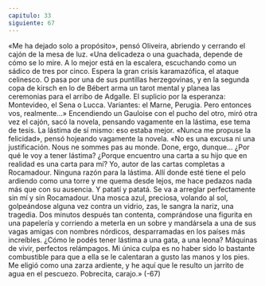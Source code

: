 ```yaml
---
capitulo: 33
siguiente: 67
---
```


«Me ha dejado solo a propósito», pensó Oliveira, abriendo y cerrando el cajón
de la mesa de luz. «Una delicadeza o una guachada, depende de cómo se lo mire.
A lo mejor está en la escalera, escuchando como un sádico de tres por cinco.
Espera la gran crisis karamazófica, el ataque celinesco. O pasa por una de sus
puntillas herzegovinas, y en la segunda copa de kirsch en lo de Bébert arma un
tarot mental y planea las ceremonias para el arribo de Adgalle. El suplicio por la
esperanza: Montevideo, el Sena o Lucca. Variantes: el Marne, Perugia. Pero
entonces vos, realmente...»
Encendiendo un Gauloise con el pucho del otro, miró otra vez el cajón, sacó la
novela, pensando vagamente en la lástima, ese tema de tesis. La lástima de sí
mismo: eso estaba mejor. «Nunca me propuse la felicidad», pensó hojeando
vagamente la novela. «No es una excusa ni una justificación. Nous ne sommes
pas au monde. Done, ergo, dunque... ¿Por qué le voy a tener lástima? ¿Porque
encuentro una carta a su hijo que en realidad es una carta para mí? Yo, autor de
las cartas completas a Rocamadour. Ninguna razón para la lástima. Allí donde
esté tiene el pelo ardiendo como una torre y me quema desde lejos, me hace
pedazos nada más que con su ausencia. Y patatí y patatá. Se va a arreglar
perfectamente sin mí y sin Rocamadour. Una mosca azul, preciosa, volando al
sol, golpeándose alguna vez contra un vidrio, zas, le sangra la nariz, una
tragedia. Dos minutos después tan contenta, comprándose una figurita en una
papelería y corriendo a meterla en un sobre y mandársela a una de sus vagas
amigas con nombres nórdicos, desparramadas en los países más increíbles.
¿Cómo le podés tener lástima a una gata, a una leona? Máquinas de vivir,
perfectos relámpagos. Mi única culpa es no haber sido lo bastante combustible
para que a ella se le calentaran a gusto las manos y los pies. Me eligió como una
zarza ardiente, y he aquí que le resulto un jarrito de agua en el pescuezo.
Pobrecita, carajo.»
(-67)
